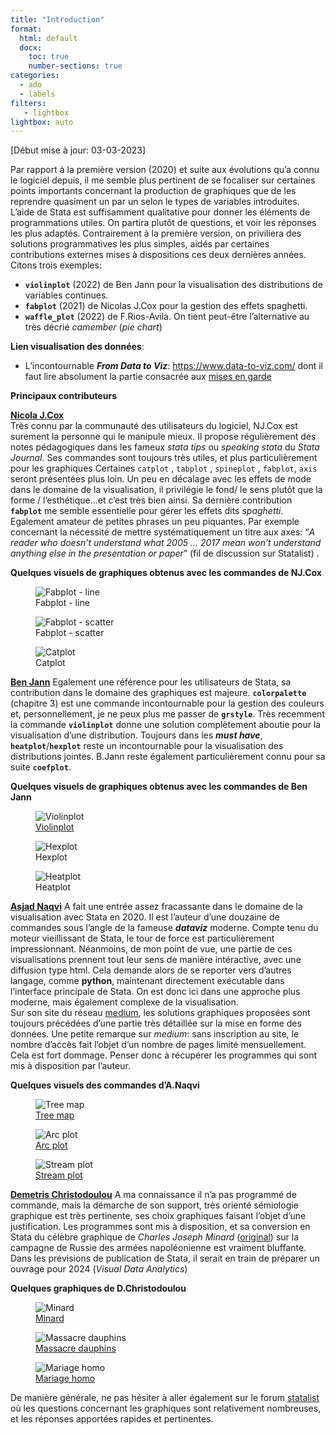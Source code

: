 ```yaml
---
title: "Introduction"
format: 
  html: default
  docx:
    toc: true
    number-sections: true
categories:
  - ado
  - labels
filters:
   - lightbox
lightbox: auto
---
```

[Début mise à jour: 03-03-2023]


Par rapport à la première version (2020) et suite aux évolutions qu'a connu le logiciel depuis, il me semble plus pertinent de se focaliser sur certaines points importants concernant la production de graphiques que de les reprendre quasiment un par un selon le types de variables introduites. L'aide de Stata est suffisamment qualitative pour donner les éléments de programmations utiles. On partira plutôt de questions, et voir les réponses les plus adaptés. Contrairement à la première version, on priviliera des solutions programmatives les plus simples, aidés par certaines contributions externes mises à dispositions ces deux dernières années. Citons trois exemples: 

- **`violinplot`** (2022) de Ben Jann pour la visualisation des distributions de variables continues.
- **`fabplot`** (2021) de Nicolas J.Cox pour la gestion des effets spaghetti.
- **`waffle_plot`** (2022) de F.Rios-Avila. On tient peut-être l'alternative au très décrié *camember* (*pie chart*) 


**Lien visualisation des données**:  

- L'incontournable ***From Data to Viz***: <https://www.data-to-viz.com/> dont il faut lire absolument la partie consacrée aux [mises en garde](https://www.data-to-viz.com/caveats.html)


**Principaux contributeurs**

[**Nicola J.Cox**](https://www.durham.ac.uk/staff/n-j-cox/)      
Très connu par la communauté des utilisateurs du logiciel, NJ.Cox est surement la personne qui le manipule mieux. 
Il propose régulièrement des notes pédagogiques dans les fameux *stata tips* ou *speaking stata* du  *Stata Journal*. Ses commandes sont toujours très utiles, et plus particulièrement pour les graphiques 
Certaines `catplot` , `tabplot` , `spineplot` , `fabplot`, `axis` seront présentées plus loin. Un peu en décalage avec les effets de mode dans le domaine de la visualisation, il privilégie le fond/ le sens plutôt que la forme / l'esthétique...et c'est très bien ainsi.  Sa dernière contribution **`fabplot`** me semble essentielle  pour gérer les effets dits *spaghetti*. Egalement amateur de petites phrases un peu piquantes. Par exemple concernant la nécessité de mettre systématiquement un titre aux axes: "*A reader who doesn't understand what 2005 ... 2017 mean won't understand anything else in the presentation or paper*" (fil de discussion sur Statalist) .


**Quelques visuels de graphiques obtenus avec les commandes de NJ.Cox**

::: {layout-ncol=3 layout-valign="bottom"}

![Fabplot - line](imgp4/g3.png)

![Fabplot - scatter](imgp4/g4.png)

![Catplot](imgp4/g5.png)

:::


[**Ben Jann**](https://github.com/benjann?page=1&tab=repositories)
Egalement une référence pour les utilisateurs de Stata, sa contribution dans le domaine des graphiques est majeure.  **`colorpalette`** (chapitre 3) est une commande incontournable pour la gestion des couleurs et, personnellement, je ne peux plus me passer de **`grstyle`**. Très recemment la commande **`violinplot`** donne une solution complètement aboutie pour la visualisation d'une distribution. Toujours dans les ***must have***, **`heatplot`**/**`hexplot`** reste un incontournable pour la visualisation des distributions jointes. B.Jann reste également particulièrement connu pour sa suite **`coefplot`**. 

**Quelques visuels de graphiques obtenus avec les commandes de Ben Jann**

::: {layout-ncol=3 layout-valign="bottom"}
![[Violinplot](https://github.com/benjann/violinplot/blob/main/README.md)](https://github.com/benjann/violinplot/raw/main/images/6.png)

![Hexplot](imgp4/g1.png)

![Heatplot](imgp4/g2.png)
:::



[**Asjad Naqvi**](https://github.com/asjadnaqvi)
A fait une entrée assez fracassante dans le domaine de la visualisation avec Stata en 2020. Il est l'auteur d'une douzaine de commandes sous l'angle de la fameuse ***dataviz*** moderne. Compte tenu du moteur vieillissant de Stata, le tour de force est particulièrement impressionnant. Néanmoins, de mon point de vue, une partie de ces visualisations prennent tout leur sens de manière intéractive, avec une diffusion type html. Cela demande alors de se reporter vers d'autres langage, comme **python**,  maintenant directement exécutable dans l'interface principale de Stata. On est donc ici dans une approche plus moderne, mais également complexe de la visualisation.   
Sur son site du réseau [medium](https://asjadnaqvi.medium.com/), les solutions graphiques proposées sont toujours précédées d'une partie très détaillée sur la mise en forme des données. Une petite remarque sur *medium*: sans inscription au site, le nombre d'accès fait l'objet d'un nombre de pages limité mensuellement. Cela est fort dommage. Penser donc à récupérer les programmes qui sont mis à disposition par l'auteur.

**Quelques visuels des commandes d'A.Naqvi**

::: {layout-ncol=3 layout-valign="bottom"}
![[Tree map](https://github.com/asjadnaqvi/stata-treemap)](https://github.com/asjadnaqvi/stata-treemap/raw/main/figures/treemap25.png)

![[Arc plot](https://github.com/asjadnaqvi/stata-arcplot)](https://github.com/asjadnaqvi/stata-arcplot/raw/main/figures/arcplot2.png)

![[Stream plot](https://github.com/asjadnaqvi/stata-streamplot)](https://github.com/asjadnaqvi/stata-streamplot/raw/main/figures/streamplot5.png)
:::


[**Demetris Christodoulou**](https://graphworkflow.com)
A ma connaissance il n'a pas programmé de commande, mais la démarche de son support, très orienté sémiologie graphique est très pertinente, ses choix graphiques faisant l'objet d'une justification. Les programmes sont mis à disposition, et sa conversion en Stata du célèbre graphique de *Charles Joseph Minard* ([original](https://fr.m.wikipedia.org/wiki/Fichier:Minard.png)) sur la campagne de Russie des armées napoléonienne est vraiment bluffante. Dans les prévisions de publication de Stata, il serait en train de préparer un ouvrage pour 2024 (*Visual Data Analytics*)


**Quelques graphiques de D.Christodoulou**

::: {layout-ncol=3 layout-valign="bottom"}
![[Minard](https://graphworkflow.com/2019/06/25/minard/)](https://graphworkflow.files.wordpress.com/2017/01/minard.png)

![[Massacre dauphins](https://graphworkflow.com/2018/12/16/taiji-cove/)](https://graphworkflow.files.wordpress.com/2018/09/taijicove2.png)

![[Mariage homo](https://graphworkflow.com/2020/01/17/marriage-equality/)](https://graphworkflow.files.wordpress.com/2017/12/marriage_equality.png)
:::


De manière générale, ne pas hésiter à aller également sur le forum [statalist](https://www.statalist.org/) où les questions concernant les graphiques sont relativement nombreuses, et les réponses apportées rapides et pertinentes. 

  